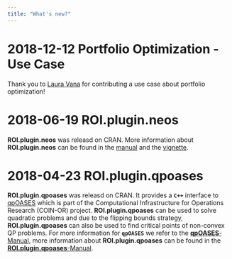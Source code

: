 ```yaml
---
title: "What's new?"
---
```


# 2018-12-12 **Portfolio Optimization - Use Case**
Thank you to [Laura Vana](https://bach.wu.ac.at/d/research/ma/10862/#publications.) for contributing a use case about portfolio optimization!

# 2018-06-19 **ROI.plugin.neos**
**ROI.plugin.neos** was releasd on CRAN. More information about
**ROI.plugin.neos** can be found in the 
[manual](https://CRAN.R-project.org/package=ROI.plugin.neos/ROI.plugin.neos.pdf)
and the 
[vignette](https://CRAN.R-project.org/package=ROI.plugin.neos/vignettes/ROI.plugin.neos_Introduction.pdf).


# 2018-04-23 **ROI.plugin.qpoases**
**ROI.plugin.qpoases** was releasd on CRAN. It provides a **`C++`** interface 
to [qpOASES](https://projects.coin-or.org/qpOASES/) which is 
part of the Computational Infrastructure for Operations Research (COIN-OR) project.
**ROI.plugin.qpoases** can be used to solve quadratic problems and due to the 
flipping bounds strategy, **ROI.plugin.qpoases** can also be used to find 
critical points of non-convex QP problems. For more information for 
**`qpOASES`** we refer to the [**qpOASES**-Manual](https://www.coin-or.org/qpOASES/doc/3.2/manual.pdf),
more information about
**ROI.plugin.qpoases** can be found in the 
[**ROI.plugin.qpoases**-Manual](https://CRAN.R-project.org/package=ROI.plugin.qpoases/ROI.plugin.qpoases.pdf).


